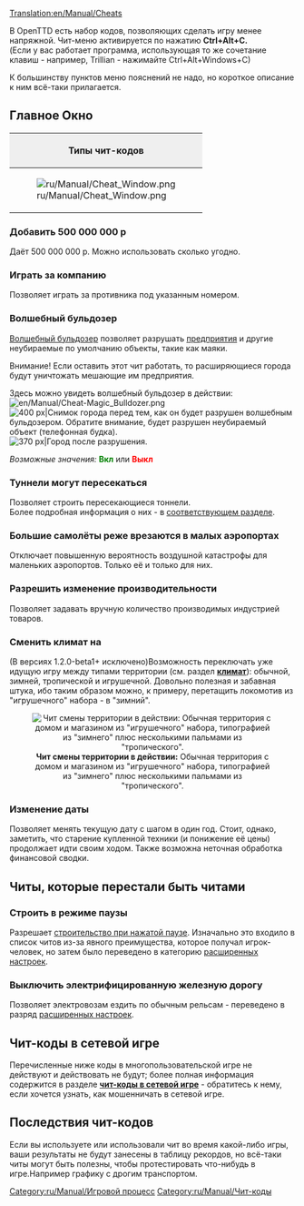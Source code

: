 [[Translation:en/Manual/Cheats]]
{{ru/Manual/Оглавление}}{{ru/Внимание| Учтите, что вы cобираетесь прибегнуть к неспортивным методам. Подобное деяние покроет вас вечным позором (если кто-нибудь узнает)!}}

В OpenTTD есть набор кодов, позволяющих сделать игру менее напряжной. 
Чит-меню активируется по нажатию '''Ctrl+Alt+C.'''<br>
(Если у вас работает программа, использующая то же сочетание клавиш - например, Trillian - нажимайте Ctrl+Alt+Windows+C)

К большинству пунктов меню пояснений не надо, но короткое описание к ним всё-таки прилагается.
==Главное Окно==
{|border="2" cellspacing="4" cellpadding="3" rules="all" style="margin:1em 1em 1em 0; border:solid 1px #AAAAAA;"
!colspan="4" style="background:#efefef;"| Типы чит-кодов
|-
| rowspan="10" |[[File:ru/Manual/Cheat Window.png|frame|center]]
| style="background:#efefef;" |'''Тип'''
|-
| [[en/Manual/Cheats#dobavit-500-000-000-p|1. Увеличение состояния]]
|-
| [[en/Manual/Cheats#igrat-za-kompaniiu|2. Играть за компанию]]
|-
| [[en/Manual/Cheats#volshebnyi-dinamit-snos-vsego|3. Волшебный динамит (снос ВСЕГО)]]
|-
| [[en/Manual/Cheats#tunneli-mogut-peresekatsia|4. Туннели могут пересекаться]]
|-
| [[en/Manual/Cheats#stroit-v-rezhime-pauzy|5. Строить в режиме паузы]]
|-
| [[en/Manual/Cheats#bolshie-samolioty-rezhe-vrezaiutsia-v-malykh-aeroportakh|6. Большие самолёты реже врезаются в малых аэропортах]]
|-
| [[en/Manual/Cheats#razreshit-izmenenie-proizvoditelnosti|7. Разрешить изменение производительности]]
|-
| [[en/Manual/Cheats#smenit-klimat-na|8. Сменить климат на]]
|-
| [[en/Manual/Cheats#izmenenie-daty|9. Изменение даты]]
|}

===Добавить 500 000 000 p===
Даёт 500 000 000 p. Можно использовать сколько угодно.

===Играть за компанию===
Позволяет играть за противника под указанным номером.

===Волшебный бульдозер===
[[ru/Archive/Manual/Волшебный бульдозер|Волшебный бульдозер]] позволяет разрушать [[ru/Manual/Промышленность|предприятия]] и другие неубираемые по умолчанию объекты, такие как маяки.

Внимание! Если оставить этот чит работать, то расширяющиеся города будут уничтожать мешающие им предприятия.

Здесь можно увидеть волшебный бульдозер в действии: [[File:en/Manual/Cheat-Magic Bulldozer.png]]
[[File:en/Manual/Town Before.png|thumb|left|400 px|Снимок города перед тем, как он будет разрушен волшебным бульдозером. Обратите внимание, будет разрушен неубираемый объект (телефонная будка).]]
[[File:en/Manual/Town After.png|thumb|center|370 px|Город после разрушения.]]
{{en/-}}

''Возможные значения:'' <span style="color:green">'''Вкл'''</span> или <span style="color:red">'''Выкл'''</span>

===Туннели могут пересекаться===
Позволяет строить пересекающиеся тоннели.<br>
Более подробная информация о них - в [[ru/Archive/Manual/Пересекающиеся туннели|соответствующем разделе]].

===Большие самолёты реже врезаются в малых аэропортах===
Отключает повышенную вероятность воздушной катастрофы для маленьких аэропортов. Только её и только для них.

===Разрешить изменение производительности===
Позволяет задавать вручную количество производимых индустрией товаров.

===Сменить климат на===
(В версиях 1.2.0-beta1+ исключено)Возможность переключать уже идущую игру между типами территории (см. раздел [[ru/Manual/Климат|'''климат''']]): обычной, зимней, тропической и игрушечной. Довольно полезная и забавная штука, ибо таким образом можно, к примеру, перетащить локомотив из "игрушечного" набора - в "зимний".

<center>[[File:en/Manual/Switch climate.png|center|frame|'''Чит смены территории в действии:''' Обычная территория с домом и магазином из "игрушечного" набора, типографией из "зимнего" плюс несколькими пальмами из "тропического".]]</center>

===Изменение даты===
Позволяет менять текущую дату с шагом в один год.
Стоит, однако, заметить, что старение купленной техники (и понижение её цены) продолжает идти своим ходом. Также возможна неточная обработка финансовой сводки.

==Читы, которые перестали быть читами==

===Строить в режиме паузы===
Разрешает [[ru/Archive/Manual/Settings/Строительство во время паузы|строительство при нажатой паузе]]. Изначально это входило в список читов из-за явного преимущества, которое получал игрок-человек, но затем было переведено в категорию [[ru/Archive/Manual/Settings/Расширенные настройки|расширенных настроек]].

===Выключить электрифицированную железную дорогу===
Позволяет электровозам ездить по обычным рельсам - переведено в разряд [[ru/Archive/Manual/Settings/Расширенные настройки|расширенных настроек]].

==Чит-коды в сетевой игре==
Перечисленные ниже коды в многопользовательской игре не действуют и действовать не будут; более полная информация содержится в разделе [[ru/Community/Чит-коды в сетевой игре|'''чит-коды в сетевой игре''']] - обратитесь к нему, если хочется узнать, как мошенничать в сетевой игре.

==Последствия чит-кодов==
Если вы используете или использовали чит во время какой-либо игры, ваши результаты не будут занесены в таблицу рекордов, но всё-таки читы могут быть полезны, чтобы протестировать что-нибудь в игре.Например графику с дрогим транспортом.

[[Category:ru/Manual/Игровой процесс]]
[[Category:ru/Manual/Чит-коды]]